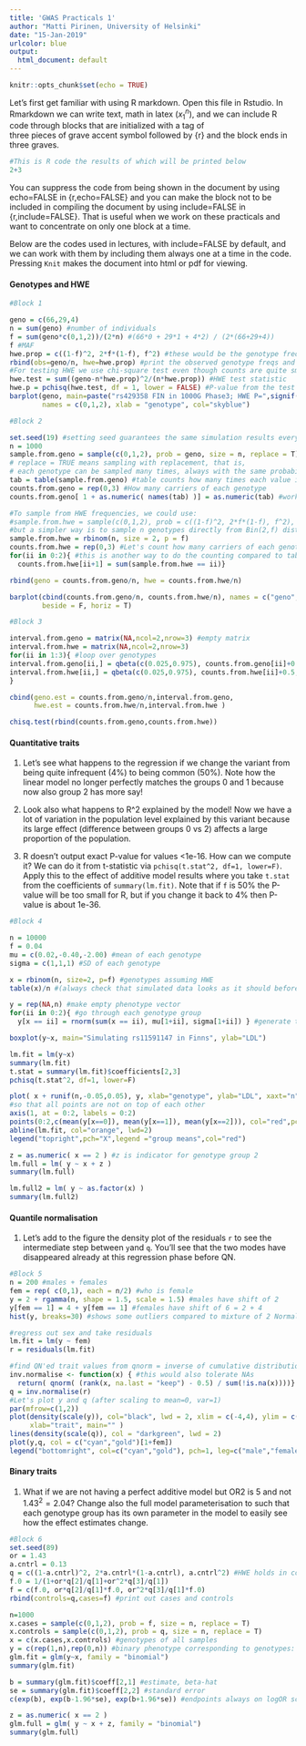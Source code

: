 ```yaml
---
title: 'GWAS Practicals 1'
author: "Matti Pirinen, University of Helsinki"
date: "15-Jan-2019"
urlcolor: blue
output:
  html_document: default
---
```


```r
knitr::opts_chunk$set(echo = TRUE)
```

Let's first get familiar with using R markdown. Open this file in Rstudio.
In Rmarkdown we can write text, math in latex ($x^n_1$),
and we can include R code through blocks that are initialized with a tag of  
three pieces of grave accent symbol followed by {r} and the block ends in three graves. 
```r
#This is R code the results of which will be printed below
2+3
```
You can suppress the code from being shown in the document by
using echo=FALSE in {r,echo=FALSE} and you can make the block not to be included in 
compiling the document by using include=FALSE in {r,include=FALSE}. 
That is useful when we work on these practicals and want
to concentrate on only one block at a time.

Below are the codes used in lectures, with include=FALSE by default, and we can
work with them by including them always one at a time in the code.
Pressing `Knit` makes the document into html or pdf for viewing.


#### Genotypes and HWE

```r
#Block 1

geno = c(66,29,4)
n = sum(geno) #number of individuals
f = sum(geno*c(0,1,2))/(2*n) #(66*0 + 29*1 + 4*2) / (2*(66+29+4))
f #MAF
hwe.prop = c((1-f)^2, 2*f*(1-f), f^2) #these would be the genotype freqs under HWE
rbind(obs=geno/n, hwe=hwe.prop) #print the observed genotype freqs and the HWE.
#For testing HWE we use chi-square test even though counts are quite small in last cell:
hwe.test = sum((geno-n*hwe.prop)^2/(n*hwe.prop)) #HWE test statistic
hwe.p = pchisq(hwe.test, df = 1, lower = FALSE) #P-value from the test
barplot(geno, main=paste("rs429358 FIN in 1000G Phase3; HWE P=",signif(hwe.p,3)),
        names = c(0,1,2), xlab = "genotype", col="skyblue")
```


```r
#Block 2

set.seed(19) #setting seed guarantees the same simulation results every time this code is run
n = 1000
sample.from.geno = sample(c(0,1,2), prob = geno, size = n, replace = T) #sample from genotype frequencies
# replace = TRUE means sampling with replacement, that is, 
# each genotype can be sampled many times, always with the same probabilities given in 'prob'
tab = table(sample.from.geno) #table counts how many times each value is present
counts.from.geno = rep(0,3) #How many carriers of each genotype
counts.from.geno[ 1 + as.numeric( names(tab) )] = as.numeric(tab) #works even if some count is 0

#To sample from HWE frequencies, we could use:
#sample.from.hwe = sample(c(0,1,2), prob = c((1-f)^2, 2*f*(1-f), f^2), size = n, replace = T)
#but a simpler way is to sample n genotypes directly from Bin(2,f) distribution:
sample.from.hwe = rbinom(n, size = 2, p = f)
counts.from.hwe = rep(0,3) #Let's count how many carriers of each genotype
for(ii in 0:2){ #this is another way to do the counting compared to table() above
  counts.from.hwe[ii+1] = sum(sample.from.hwe == ii)}

rbind(geno = counts.from.geno/n, hwe = counts.from.hwe/n)

barplot(cbind(counts.from.geno/n, counts.from.hwe/n), names = c("geno","HWE"), 
        beside = F, horiz = T)
```

```r
#Block 3

interval.from.geno = matrix(NA,ncol=2,nrow=3) #empty matrix
interval.from.hwe = matrix(NA,ncol=2,nrow=3)
for(ii in 1:3){ #loop over genotypes
interval.from.geno[ii,] = qbeta(c(0.025,0.975), counts.from.geno[ii]+0.5, n-counts.from.geno[ii]+0.5)
interval.from.hwe[ii,] = qbeta(c(0.025,0.975), counts.from.hwe[ii]+0.5, n-counts.from.hwe[ii]+0.5)
}

cbind(geno.est = counts.from.geno/n,interval.from.geno,
      hwe.est = counts.from.hwe/n,interval.from.hwe ) 

chisq.test(rbind(counts.from.geno,counts.from.hwe))
```


#### Quantitative traits

1. Let's see what happens to the regression if we change the variant from being quite
infrequent (4%) to being common (50%). Note how the linear model no longer perfectly
matches the groups 0 and 1 because now also group 2 has more say!

2. Look also what happens to R^2 explained by the model! Now we have a lot of 
variation in the population level explained by this variant because its large
effect (difference between groups 0 vs 2) affects a large proportion of the population.

3. R doesn't output exact P-value for values <1e-16. How can we compute it?
We can do it from t-statistic via `pchisq(t.stat^2, df=1, lower=F)`. Apply this
to the effect of additive model results where you take `t.stat` from the 
coefficients of `summary(lm.fit)`. Note that if `f` is 50% the P-value will
be too small for R, but if you change it back to 4% then P-value is about 1e-36.


```r
#Block 4

n = 10000
f = 0.04
mu = c(0.02,-0.40,-2.00) #mean of each genotype
sigma = c(1,1,1) #SD of each genotype

x = rbinom(n, size=2, p=f) #genotypes assuming HWE
table(x)/n #(always check that simulated data looks as it should before starting to work with it!)

y = rep(NA,n) #make empty phenotype vector
for(ii in 0:2){ #go through each genotype group
  y[x == ii] = rnorm(sum(x == ii), mu[1+ii], sigma[1+ii]) } #generate traits for group ii

boxplot(y~x, main="Simulating rs11591147 in Finns", ylab="LDL")

lm.fit = lm(y~x)
summary(lm.fit)
t.stat = summary(lm.fit)$coefficients[2,3]
pchisq(t.stat^2, df=1, lower=F)

plot( x + runif(n,-0.05,0.05), y, xlab="genotype", ylab="LDL", xaxt="n", pch=3, cex=0.5) #some jitter to x 
#so that all points are not on top of each other
axis(1, at = 0:2, labels = 0:2)
points(0:2,c(mean(y[x==0]), mean(y[x==1]), mean(y[x==2])), col="red",pch="X", cex=1.3)
abline(lm.fit, col="orange", lwd=2)
legend("topright",pch="X",legend ="group means",col="red")

z = as.numeric( x == 2 ) #z is indicator for genotype group 2
lm.full = lm( y ~ x + z )
summary(lm.full)

lm.full2 = lm( y ~ as.factor(x) )
summary(lm.full2)
```

#### Quantile normalisation

1. Let's add to the figure the density plot of the residuals `r` to see
the intermediate step between `y`and `q`. You'll see that the two modes
have disappeared already at this regression phase before QN.

```r
#Block 5
n = 200 #males + females
fem = rep( c(0,1), each = n/2) #who is female
y = 2 + rgamma(n, shape = 1.5, scale = 1.5) #males have shift of 2
y[fem == 1] = 4 + y[fem == 1] #females have shift of 6 = 2 + 4
hist(y, breaks=30) #shows some outliers compared to mixture of 2 Normals

#regress out sex and take residuals
lm.fit = lm(y ~ fem)
r = residuals(lm.fit)

#find QN'ed trait values from qnorm = inverse of cumulative distribution of Normal
inv.normalise <- function(x) { #this would also tolerate NAs
  return( qnorm( (rank(x, na.last = "keep") - 0.5) / sum(!is.na(x))))}
q = inv.normalise(r)
#Let's plot y and q (after scaling to mean=0, var=1) 
par(mfrow=c(1,2))
plot(density(scale(y)), col="black", lwd = 2, xlim = c(-4,4), ylim = c(0,0.5), 
     xlab="trait", main="" )
lines(density(scale(q)), col = "darkgreen", lwd = 2)
plot(y,q, col = c("cyan","gold")[1+fem])
legend("bottomright", col=c("cyan","gold"), pch=1, leg=c("male","female") )
```

#### Binary traits

1. What if we are not having a perfect additive model but OR2 is
5 and not $1.43^2 = 2.04$? Change also the full model parameterisation
to such that each genotype group has its own
parameter in the model to easily see how the effect estimates change.

```r
#Block 6
set.seed(89)
or = 1.43
a.cntrl = 0.13
q = c((1-a.cntrl)^2, 2*a.cntrl*(1-a.cntrl), a.cntrl^2) #HWE holds in controls
f.0 = 1/(1+or*q[2]/q[1]+or^2*q[3]/q[1])
f = c(f.0, or*q[2]/q[1]*f.0, or^2*q[3]/q[1]*f.0)
rbind(controls=q,cases=f) #print out cases and controls

n=1000
x.cases = sample(c(0,1,2), prob = f, size = n, replace = T)
x.controls = sample(c(0,1,2), prob = q, size = n, replace = T)
x = c(x.cases,x.controls) #genotypes of all samples
y = c(rep(1,n),rep(0,n)) #binary phenotype corresponding to genotypes: 1st cases, then controls
glm.fit = glm(y~x, family = "binomial")
summary(glm.fit)

b = summary(glm.fit)$coeff[2,1] #estimate, beta-hat
se = summary(glm.fit)$coeff[2,2] #standard error
c(exp(b), exp(b-1.96*se), exp(b+1.96*se)) #endpoints always on logOR scale, then transform to OR scale

z = as.numeric( x == 2 )
glm.full = glm( y ~ x + z, family = "binomial")
summary(glm.full)
```
